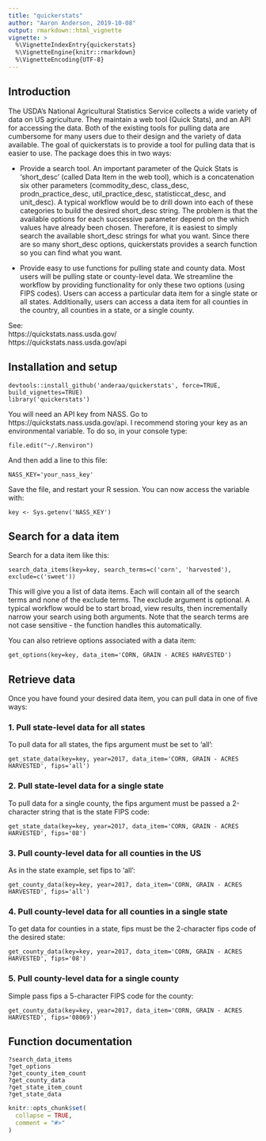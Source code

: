 ```yaml
---
title: "quickerstats"
author: "Aaron Anderson, 2019-10-08"
output: rmarkdown::html_vignette
vignette: >
  %\VignetteIndexEntry{quickerstats}
  %\VignetteEngine{knitr::rmarkdown}
  %\VignetteEncoding{UTF-8}
---
```


## Introduction
The USDA's National Agricultural Statistics Service collects a wide variety of
data on US agriculture. They maintain a web tool (Quick Stats), and an API for 
accessing the data. Both of the existing tools for pulling data are cumbersome 
for many users due to their design and the variety of data available. The goal 
of quickerstats is to provide a tool for pulling data that is easier to use. 
The package does this in two ways:

* Provide a search tool. An important parameter of the Quick Stats is 
'short_desc' (called Data Item in the web tool), which is a concatenation six 
other parameters (commodity_desc, class_desc, prodn_practice_desc, 
util_practice_desc, statisticcat_desc, and unit_desc). A typical workflow would 
be to drill down into each of these categories to build the desired short_desc 
string. The problem is that the available options for each successive parameter 
depend on the which values have already been chosen. Therefore, it is easiest to 
simply search the available short_desc strings for what you want. Since there 
are so many short_desc options, quickerstats provides a search function so you 
can find what you want.

* Provide easy to use functions for pulling state and county data. Most users 
will be pulling state or county-level data. We streamline the workflow by 
providing functionality for only these two options (using FIPS codes). Users can 
access  a particular data item for a single state or all states. Additionally, 
users can access a data item for all counties in the country, all counties in a 
state, or a single county.

See: <br/>
https://quickstats.nass.usda.gov/ <br/>
https://quickstats.nass.usda.gov/api

## Installation and setup

```
devtools::install_github('anderaa/quickerstats', force=TRUE, build_vignettes=TRUE)
library('quickerstats')
```

You will need an API key from NASS. Go to https://quickstats.nass.usda.gov/api.
I recommend storing your key as an environmental variable. To do so, in your
console type:
```
file.edit("~/.Renviron")
```
And then add a line to this file:
```
NASS_KEY='your_nass_key'
```
Save the file, and restart your R session.
You can now access the variable with:
```
key <- Sys.getenv('NASS_KEY')
```

## Search for a data item

Search for a data item like this:
```
search_data_items(key=key, search_terms=c('corn', 'harvested'), exclude=c('sweet'))
```
This will give you a list of data items. Each will contain all of the 
search terms and none of the exclude terms. The exclude argument is optional. A
typical workflow would be to start broad, view results, then incrementally
narrow your search using both arguments. Note that the search terms are not case
sensitive - the function handles this automatically.

You can also retrieve options associated with a data item:
```
get_options(key=key, data_item='CORN, GRAIN - ACRES HARVESTED')
```

## Retrieve data
Once you have found your desired data item, you can pull data in one of five 
ways:

### 1. Pull state-level data for all states
To pull data for all states, the fips argument must be set to 'all':
```
get_state_data(key=key, year=2017, data_item='CORN, GRAIN - ACRES HARVESTED', fips='all')
```

### 2. Pull state-level data for a single state
To pull data for a single county, the fips argument must be passed a 
2-character string that is the state FIPS code:
```
get_state_data(key=key, year=2017, data_item='CORN, GRAIN - ACRES HARVESTED', fips='08')
```

### 3. Pull county-level data for all counties in the US
As in the state example, set fips to 'all':
```
get_county_data(key=key, year=2017, data_item='CORN, GRAIN - ACRES HARVESTED', fips='all')
```

### 4. Pull county-level data for all counties in a single state
To get data for counties in a state, fips must be the 2-character fips code of 
the desired state:
```
get_county_data(key=key, year=2017, data_item='CORN, GRAIN - ACRES HARVESTED', fips='08')
```

### 5. Pull county-level data for a single county
Simple pass fips a 5-character FIPS code for the county:
```
get_county_data(key=key, year=2017, data_item='CORN, GRAIN - ACRES HARVESTED', fips='08069')
```

## Function documentation
```
?search_data_items
?get_options
?get_county_item_count
?get_county_data
?get_state_item_count
?get_state_data
```

```r
knitr::opts_chunk$set(
  collapse = TRUE,
  comment = "#>"
)
```


